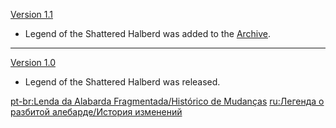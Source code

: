 {{Change History/Header}}
[[Version 1.1]]
* Legend of the Shattered Halberd was added to the [[Archive]].
----
[[Version 1.0]]
* Legend of the Shattered Halberd was released.
<noinclude>


[[pt-br:Lenda da Alabarda Fragmentada/Histórico de Mudanças]]
[[ru:Легенда о разбитой алебарде/История изменений]]
</noinclude>